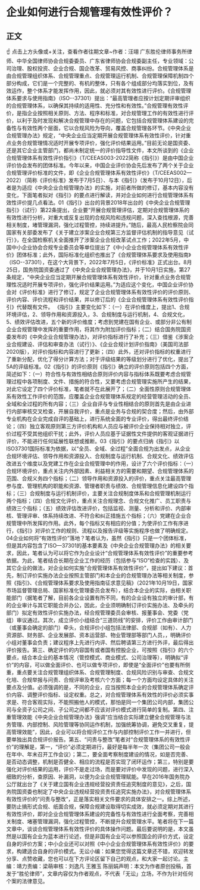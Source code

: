# 企业如何进行合规管理有效性评价？
## 正文
☝ 点击上方头像或+关注，查看作者往期文章~作者：汪翊 广东胜伦律师事务所律师、中华全国律师协会合规委委员、广东省律师协会合规委副主任，专业领域：公司治理、股权投资、企业合规、国企改革、贸易风控、商事纠纷。合规管理体系是由合规管理组织体系、合规管理重点、合规管理运行机制、合规管理保障机制四个部分构成，它们是一个完整的、有机的整体，只有各个组成部分均落实到位，及有效运作，整个体系才能发挥作用，因此，就必须对其有效性进行评价。《合规管理体系要求与使用指南》（ISO--37301）提出：“最高管理者应按计划定期评审组织的合规管理体系，以确保其持续的适用性、充分性和有效性。”合规管理有效性评价，是指企业按照相关原则、方法、程序和标准，对合规管理工作的有效性进行评价，以利于及时发现和解决合规管理中存在的问题，它包括合规管理体系建设的完备性与有效性两个层面，它以合规风险为导向，覆盖合规管理各环节。《中央企业合规管理办法》规定，“中央企业应当定期开展合规管理体系有效性评价，针对重点业务合规管理情况适时开展专项评价，强化评价结果运用。”目前无论是国资委、还是其它企业主管部门，都尚未制定统一的评价指导性文件，本文所谈到的《企业合规管理体系有效性评价指引》（T/CEEAS003-2022简称《指引》）是由中国企业评价协会发布的团体标准。今年以来，中国企业评价协会先后发布了两个关于企业合规管理评价标准的文件，即《企业合规管理体系有效性评价》（T/CEEAS002—2022）（简称《评价标准》发布于7月5日）、与本《指引》（发布于10月12日），后者是为适应《中央企业合规管理办法》的实施，对前者所做的修订，基本内容没有变化，下面笔者拟对《指引》的要点进行解读，并对企业如何进行合规管理体系有效性评价提几点看法。01《指引》出台的背景2018年出台的《中央企业合规管理指引》（试行）第22条提出，企业要“开展合规管理评估，定期对合规管理体系的有效性进行分析，对重大或反复出现的合规风险和违规问题，深入查找根源，完善相关制度，堵管理漏洞，强化过程管控，持续进提升。”随后，最高人民检察院会同国家有关部委发布了《关于建立涉案企业合规第三方监督评估机制的指导意见（试行）》，在全国检察机关全面推开了涉案企业合规改革试点工作；2022年5月，中国中小企业协会合规专业委员会等单位提出了《中小企业合规管理体系有效性评价》团体标准；此外，国际标准化组织也推出了《合规管理体系要求及使用指南》（ISO--37301），在这个大背景下，2022年7月5日，《评价标准》正式出台。8月25日，国务院国资委通过了《中央企业合规管理办法》，并于10月1日实施，第27条规定，“中央企业应当定期开展合规管理体系有效性评价，针对重点业务合规管理性况适时开展专项评价，强化评价结果运用。”为适应这个变化，中国企业评价协会对《评价标准》进行了修订，规定了企业合规管理体系有效性评价的评价原则、评价内容、评价流程和评价结果，并以修订后的《企业合规管理体系有效性评价指引》代替既有文件。 《指引》主要变化如下：（一）在评价维度上，提出1、合规环境评估，2、领导作用和资源投入，3、合规制度与运行机制，4、合规文化，5、绩效评估改进，五个新的评价维度；考虑到党建在国有企业、或部分非公有制企业合规管理中发挥的重要作用，将其作为附加评价指标；（二）结合国务院国资委发布的《中央企业合规管理办法》，对评价指标进行了补充；（三）借鉴《涉案企业合规建设、评估和审查办法（试行）》、《企业合规计划评价指南》（美国司法部2020版），对评价指标和内容进行了更新；（四）此外，还对评价指标的权重进行了重新分配，优化了得分计算方法；对于评级结果的等级划分进行了优化，提出了5A的评级标准。02《指引》的评价原则《指引》确立的评价原则包括四个方面，简述如下：（一）符合性与有效性相结合原则评价内容与指标体系既要考虑合规管理过程中各项制度、文件、措施的符合性，又要考虑合规管理实施所产生的结果，对此它设定了四个评价标准，笔者就不在此展开了；（二）全面性原则合规管理体系有效性工作评价的范围，应覆盖企业合规管理体系规定的经营管理活动的全员、全域和全过程的所有内容；（三）企业自评与专业性相结合的原则首先是由企业进行内部审核交叉检查，开展自我评价，重点是业务与合规的契合度；然后，由外部专业机构在企业完成自评的基础上，进行系统全面的专业评价，得出最终评价结论；（四）独立客观原则第三方评价机构和人员应与被评价企业保持相对独立，评价过程不受其他组织干扰；此外，评价人员应基于证据性文件提供的客观证据进行评价，不能进行任何延展性联想或推断。03《指引》的要点归纳《指引》以lSO37301国际标准为依据，以“全员、全域、全过程”全面合规为出发点，从企业合规环境评估、领导作用和资源投入、合规制度与运行机制、合规文化、绩效评估改进五个维度以及党建工作在企业合规管理中的作用，设计了六个评价指标：（一）合规环境评价，重点关注内外部因素、利益相关方的需要和期望、合规管理体系的范围、合规义务四个指标；（二）领导作用和资源投入的评价，重点关注最高管理参与度、管理机构的职能和资源、管理者职责与绩效、合规管理信息化建设四个指标；（三）合规制度与运行机制评价，主要关注合规制度体系和合规管理机制运行两个指标；（四）合规文化评价，重点关注合规理念、合规文化推广、员工职责与绩效三个指标；（五）绩效评估改进评价，包括监视、测量、分析和评价、内部审核、管理评审、体系持续改进、不符合和纠正措施五个指标；（六）党建在企业合规管理中所发挥的作用。此外，每个指标又有相应的分值；为使评价工作有序进行，《指引》对评价工作的规则、流程以及报告评级等实施程序也做了明确规定。04企业如何将“有效性评价”落地？笔者认为，虽然《指引》只是一个团体标准，但是其内容包含了ISO—37301的基本要素及《中央企业合规管理办法》的相关要求，因此，笔者认为可以将它作为企业设计“合规管理体系有效性评价”的重要参考依据。为此，笔者结合长期在企业工作的经历（包括参与“ISO”检查的实践）、及其它企业的做法，对企业如何实施“合规管理体系有效性评价”，提出如下建议：首先，制订评价实施办法企业按照主管部门和本企业的合规管理办法等相关制度，参照《指引》、《合规管理体系要求及使用指南征求意见稿》（2021年10月19日，国家市场监督管理总局、国家标准化管理委员会发布），结合本企业的实际，由相关职能部门（据笔者了解，目前各企业设置有所不同，有的企业设有独立的审计部，有的企业审计与其它职能合并办公，因此，企业须明确制订评价实施办法、及牵头的部门）拟定有效性评价实施办法，经合规管理委员会审核、报董事会、党委（党组）审议通过。其次，成立评价小组结合“三道防线”的安排，评价工作由审计部门（或董事会确定的部门）牵头，合规评价小组包括法律部、合规部（如有）、人力资源部、财务部、企业发展部、资本运营部、物业管理部等部门人员，，明确评价小组对董事会负责；建议程序上先进行内评、然后聘请第三方进行外评，最后得出评价报告。第三、确定评价的内容国有或者国有控股企业，可按照《指引》的六个要点，结合本企业的基本情况（管控模式、商业模式、公司治理等），明确拟“评价”的内容，可以做全面评价、也可以做专项评价，即使是“全面评价”也要有所侧重，重点要关注合规管理组织体系、合规管理制度、合规风险识别与审查、合规文化培、合规举报与问责、合规评审及考核六个方面；每一个方面均设定具体的关注要点及分值。必须强调的是，不同的企业，应当按照本企业的合规管理体系确定评价内容、调整评价指标、设定权重。总之，对合规管理体系有效性的评价必须实事求是、符合客观实际，不能照搬他人的模式，那怕是同一个集团公司内部，集团公司与全资子公司之间、子公司之间都不应该对评价模式进行简单的复制。第四、注重管理效能《中央企业合规管理办法》强调“应当结合实际建立健全合规管理与法务管理、内部控制、风险管理等协同运作机制，加强统筹协调，避免交叉重复，提高管理效能”，因此，企业可以将合规评价工作与内部控制评价工作一并进行，但要单独出具合规评价报告。第五、“问责与整改”笔者对“合规管理体系的有效性评价”的理解是，第一，“评价”必须定期进行，最好是每半年一次（集团公司一般会在年中、年末召开工作会议）；第二，要全面考察制度建设的情况，如是否完善、是否动态调整，机制是否健全、相应的流程是否实现了闭环运作；第三，特别是要强化对评价结果的运用，评价不是走过场，而是要对评价中发现的问题，进行深入细致的分析，查原因、补漏洞，以便为企业合规管理赋能。早在2016年国务院办公厅就出台了《关于建立国有企业违规经营投资责任追究制度的意见》，之后，国务院国资委也制定了中央企业违规经营投资责任追究实施办法》，对合规管理体系有效性评价的“问责与整改”，正是落实相关文件要求的具体安排之一。综上所述，要防止搞形式合规、纸面合规，保障合规建设取得切实成效，就必须定期对其进行有效性评价，即对企业合规管理体系建设的完备性与有效性进行全面考察，完善相关制度、堵塞管理漏洞，强化过程管控，不断提升合规管理水平。笔者将在下一篇文章中，谈谈合规管理体系有效性评价的具体操作问题。最后要说明的是，本文虽然是以国有企业为蓝本进行论述，但是非国有企业可以参照国企的评价方式，设定自身的评价方案；中小企业还可以对照《中小企业合规管理体系有效性评价》的要求，构建适合自身的评价模式。无讼小编：如果您觉得这篇文章还不错，欢迎转发分享、点赞收藏，您也可以在下方评论区留下自己的观点，和大家一起讨论。主编：靖力责编：梁萌审核：刘逸凡 王雅玉 陈丽娟声明：本文为作者原创投稿，首发于“胜伦律师”，文章内容仅为作者观点，不代表「无讼」立场，不作为针对任何个案的法律意见。